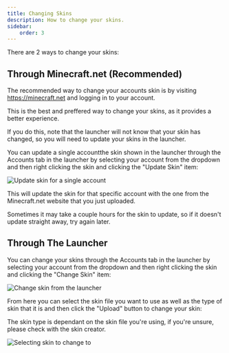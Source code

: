 ```yaml
---
title: Changing Skins
description: How to change your skins.
sidebar:
    order: 3
---
```



There are 2 ways to change your skins:

## Through Minecraft.net (Recommended)

The recommended way to change your accounts skin is by visiting https://minecraft.net and logging in to your account.

This is the best and preffered way to change your skins, as it provides a better experience.

If you do this, note that the launcher will not know that your skin has changed, so you will need to update your skins
in the launcher.

You can update a single accountthe skin shown in the launcher through the Accounts tab in the launcher by selecting your
account from the dropdown and then right clicking the skin and clicking the "Update Skin" item:

![Update skin for a single account](@assets/guides/changing-skins/updating-skin-from-accounts-tab.png)

This will update the skin for that specific account with the one from the Minecraft.net website that you just uploaded.

<Aside>Sometimes it may take a couple hours for the skin to update, so if it doesn't update straight away, try again later.</Aside>

## Through The Launcher

You can change your skins through the Accounts tab in the launcher by selecting your account from the dropdown and then
right clicking the skin and clicking the "Change Skin" item:

![Change skin from the launcher](@assets/guides/changing-skins/change-skin-from-the-launcher.png)

From here you can select the skin file you want to use as well as the type of skin that it is and then click the
"Upload" button to change your skin:

<Aside>The skin type is dependant on the skin file you're using, if you're unsure, please check with the skin creator.</Aside>

![Selecting skin to change to](@assets/guides/changing-skins/selecting-skin.png)